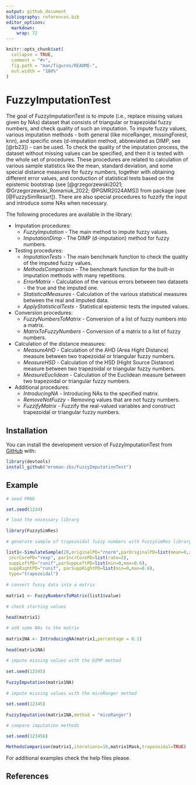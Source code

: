 ```yaml
---
output: github_document
bibliography: references.bib
editor_options: 
  markdown: 
    wrap: 72
---
```


<!-- README.md is generated from README.Rmd. Please edit that file -->

```r
knitr::opts_chunk$set(
  collapse = TRUE,
  comment = "#>",
  fig.path = "man/figures/README-",
  out.width = "100%"
)
```

# FuzzyImputationTest

<!-- badges: start -->

<!-- badges: end -->

The goal of FuzzyImputationTest is to impute (i.e., replace missing
values given by NAs) dataset that consists of triangular or trapezoidal
fuzzy numbers, and check quality of such an imputation. To impute fuzzy
values, various imputation methods - both general (like miceRanger,
missingForest, knn), and specific ones (d-imputation method, abbreviated
as DIMP, see [@rb23]) - can be used. To check the quality of the
imputation process, the dataset without missing values can be specified,
and then it is tested with the whole set of procedures. These procedures
are related to calculation of various sample statistics like the mean,
standard deviation, and some special distance measures for fuzzy
numbers, together with obtaining different error values, and conduction
of statistical tests based on the epistemic bootstrap (see
[@grzegorzewski2021; @Grzegorzewski_Romaniuk_2022; @PGMR2024AMS]) from
\code{FuzzySimRes} package (see [@FuzzySimResart]). There are also
special procedures to fuzzify the input and introduce some NAs when
necessary.

The following procedures are available in the library:

-   Imputation procedures:
    -   *FuzzyImputation* - The main method to impute fuzzy values.
    -   *ImputationDimp* - The DIMP (d-imputation) method for fuzzy
        numbers.
-   Testing procedures:
    -   *ImputationTests* - The main benchmark function to check the
        quality of the imputed fuzzy values.
    -   *MethodsComparison* - The benchmark function for the built-in
        imputation methods with many repetitions.
    -   *ErrorMatrix* - Calculation of the various errors between two
        datasets - the true and the imputed one.
    -   *StatisticalMeasures* - Calculation of the various statistical
        measures between the real and imputed data.
    -   *ApplyStatisticalTests* - Statistical epistemic tests the
        imputed values.
-   Conversion procedures:
    -   *FuzzyNumbersToMatrix* - Conversion of a list of fuzzy numbers
        into a matrix.
    -   *MatrixToFuzzyNumbers* - Conversion of a matrix to a list of
        fuzzy numbers.
-   Calculation of the distance measures:
    -   *MeasureAHD* - Calculation of the AHD (Area Hight Distance)
        measure between two trapezoidal or triangular fuzzy numbers.
    -   *MeasureHSD* - Calculation of the HSD (Hight Source Distance)
        measure between two trapezoidal or triangular fuzzy numbers.
    -   *MeasureEuclidean* - Calculation of the Euclidean measure
        between two trapezoidal or triangular fuzzy numbers.
-   Additional procedures:
    -   *IntroducingNA* - Introducing NAs to the specified matrix.
    -   *RemoveNotFuzzy* - Removing values that are not fuzzy numbers.
    -   *FuzzifyMatrix* - Fuzzify the real-valued variables and
        construct trapezoidal or triangular fuzzy numbers.

## Installation

You can install the development version of FuzzyImputationTest from
[GitHub](https://github.com/) with:

``` r
library(devtools)
install_github("mroman-ibs/FuzzyImputationTest")
```

## Example


```r

# seed PRNG

set.seed(1234)

# load the necessary library
 
library(FuzzySimRes)
 
# generate sample of trapezoidal fuzzy numbers with FuzzySimRes library

list1<-SimulateSample(20,originalPD="rnorm",parOriginalPD=list(mean=0,sd=1),
 incrCorePD="rexp", parIncrCorePD=list(rate=2),
 suppLeftPD="runif",parSuppLeftPD=list(min=0,max=0.6),
 suppRightPD="runif", parSuppRightPD=list(min=0,max=0.6),
 type="trapezoidal")
 
# convert fuzzy data into a matrix
 
matrix1 <- FuzzyNumbersToMatrix(list1$value)
 
# check starting values
 
head(matrix1)

# add some NAs to the matrix
 
matrix1NA <- IntroducingNA(matrix1,percentage = 0.1)
 
head(matrix1NA)
 
# impute missing values with the DIMP method
 
set.seed(12345)
 
FuzzyImputation(matrix1NA)
 
# impute missing values with the miceRanger method
 
set.seed(12345)
 
FuzzyImputation(matrix1NA,method = "miceRanger") 

# compare imputation methods

set.seed(123456)

MethodsComparison(matrix1,iterations=10,matrix1Mask,trapezoidal=TRUE)


```

For additional examples check the help files please.


## References

